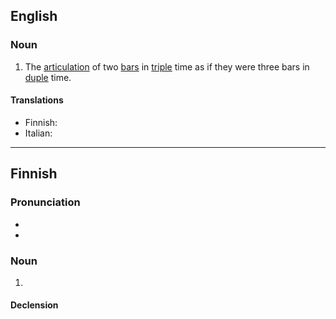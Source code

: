 ==English==

===Noun===
{{wikipedia}}
{{en-noun}}

# {{lb|en|music}} The [[articulation]] of two [[bar]]s in [[triple]] time as if they were three bars in [[duple]] time.

====Translations====
{{trans-top|hemiola}}
* Finnish: {{t|fi|hemiola}}
* Italian: {{t|it|emiolia|f}}
{{trans-mid}}
{{trans-bottom}}

----

==Finnish==

===Pronunciation===
* {{fi-IPA}}
* {{fi-hyphenation}}

===Noun===
{{fi-noun}}

# {{lb|fi|music}} {{l|en|hemiola}}

====Declension====
{{fi-decl-koira|hemiol|||a}}